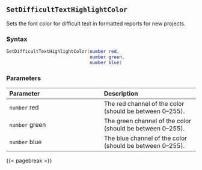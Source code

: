 ## `SetDifficultTextHighlightColor`

Sets the font color for difficult text in formatted reports for new projects.

### Syntax {-}

``` .lua
SetDifficultTextHighlightColor(number red,
                               number green,
                               number blue)
```

### Parameters {-}

**Parameter** | **Description**
| :-- | :-- |
| `number` red | The red channel of the color (should be between 0--255). |
| `number` green | The green channel of the color (should be between 0--255). |
| `number` blue | The blue channel of the color (should be between 0--255). |

{{< pagebreak >}}